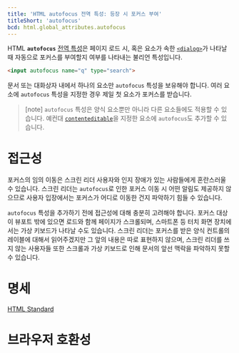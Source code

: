 ```yaml
---
title: 'HTML autofocus 전역 특성: 등장 시 포커스 부여'
titleShort: 'autofocus'
bcd: html.global_attributes.autofocus
---
```


HTML **`autofocus`** [전역 특성](../Global_attributes)은 페이지 로드 시, 혹은 요소가 속한 [`<dialog>`](../Element/dialog)가 나타날 때 자동으로 포커스를 부여할지 여부를 나타내는 불리언 특성입니다.

```html
<input autofocus name="q" type="search">
```

문서 또는 대화상자 내에서 하나의 요소만 `autofocus` 특성을 보유해야 합니다. 여러 요소에 `autofocus` 특성을 지정한 경우 제일 첫 요소가 포커스를 받습니다.

> [note] `autofocus` 특성은 양식 요소뿐만 아니라 다른 요소들에도 적용할 수 있습니다. 예컨대 [`contenteditable`](./contenteditable)을 지정한 요소에 `autofocus`도 추가할 수 있습니다.

# 접근성

포커스의 임의 이동은 스크린 리더 사용자와 인지 장애가 있는 사람들에게 혼란스러울 수 있습니다. 스크린 리더는 `autofocus`로 인한 포커스 이동 시 어떤 알림도 제공하지 않으므로 사용자 입장에서는 포커스가 어디로 이동한 건지 파악하기 힘들 수 있습니다.

`autofocus` 특성을 추가하기 전에 접근성에 대해 충분히 고려해야 합니다. 포커스 대상이 뷰포트 밖에 있으면 로드와 함께 페이지가 스크롤되며, 스마트폰 등 터치 화면 장치에서는 가상 키보드가 나타날 수도 있습니다. 스크린 리더는 포커스를 받은 양식 컨트롤의 레이블에 대해서 읽어주겠지만 그 앞의 내용은 따로 표현하지 않으며, 스크린 리더를 쓰지 않는 사용자들 또한 스크롤과 가상 키보드로 인해 문서의 앞선 맥락을 파악하지 못할 수 있습니다.

# 명세

[HTML Standard](https://html.spec.whatwg.org/multipage/interaction.html#dom-fe-autofocus)

# 브라우저 호환성

<BrowserCompat data={props.bcd} />
